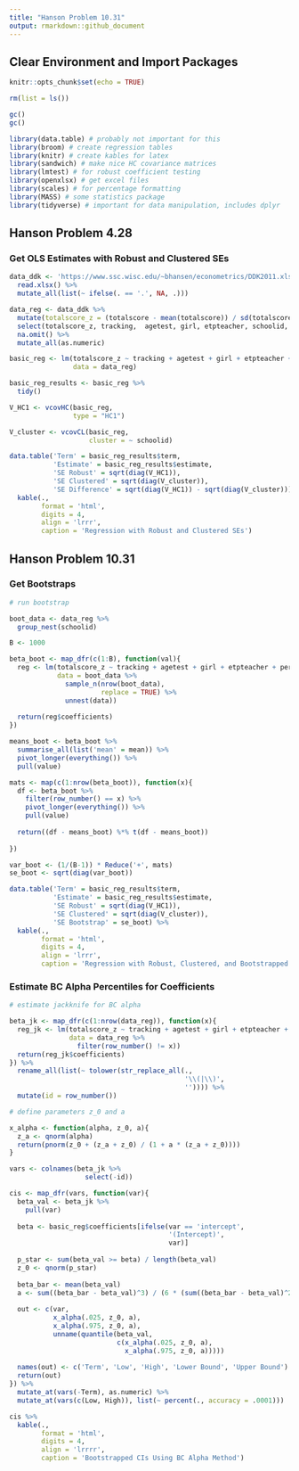 ```yaml
---
title: "Hanson Problem 10.31"
output: rmarkdown::github_document
---
```


## Clear Environment and Import Packages
```r
knitr::opts_chunk$set(echo = TRUE)
```

```r
rm(list = ls())

gc()
gc()

library(data.table) # probably not important for this
library(broom) # create regression tables
library(knitr) # create kables for latex
library(sandwich) # make nice HC covariance matrices
library(lmtest) # for robust coefficient testing
library(openxlsx) # get excel files
library(scales) # for percentage formatting
library(MASS) # some statistics package
library(tidyverse) # important for data manipulation, includes dplyr
```

## Hanson Problem 4.28

### Get OLS Estimates with Robust and Clustered SEs

```r
data_ddk <- 'https://www.ssc.wisc.edu/~bhansen/econometrics/DDK2011.xlsx' %>% 
  read.xlsx() %>% 
  mutate_all(list(~ ifelse(. == '.', NA, .)))

data_reg <- data_ddk %>% 
  mutate(totalscore_z = (totalscore - mean(totalscore)) / sd(totalscore)) %>% 
  select(totalscore_z, tracking,  agetest, girl, etpteacher, schoolid, percentile) %>% 
  na.omit() %>% 
  mutate_all(as.numeric)

basic_reg <- lm(totalscore_z ~ tracking + agetest + girl + etpteacher + percentile,
                data = data_reg)

basic_reg_results <- basic_reg %>% 
  tidy()

V_HC1 <- vcovHC(basic_reg, 
                type = "HC1")

V_cluster <- vcovCL(basic_reg, 
                    cluster = ~ schoolid)

data.table('Term' = basic_reg_results$term,
           'Estimate' = basic_reg_results$estimate,
           'SE Robust' = sqrt(diag(V_HC1)),
           'SE Clustered' = sqrt(diag(V_cluster)),
           'SE Difference' = sqrt(diag(V_HC1)) - sqrt(diag(V_cluster))) %>% 
  kable(.,
        format = 'html',
        digits = 4,
        align = 'lrrr',
        caption = 'Regression with Robust and Clustered SEs')
```

## Hanson Problem 10.31

### Get Bootstraps
```r
# run bootstrap

boot_data <- data_reg %>% 
  group_nest(schoolid)

B <- 1000

beta_boot <- map_dfr(c(1:B), function(val){
  reg <- lm(totalscore_z ~ tracking + agetest + girl + etpteacher + percentile,
            data = boot_data %>% 
              sample_n(nrow(boot_data), 
                       replace = TRUE) %>% 
              unnest(data))
  
  return(reg$coefficients)
})

means_boot <- beta_boot %>% 
  summarise_all(list('mean' = mean)) %>% 
  pivot_longer(everything()) %>% 
  pull(value)

mats <- map(c(1:nrow(beta_boot)), function(x){
  df <- beta_boot %>% 
    filter(row_number() == x) %>% 
    pivot_longer(everything()) %>% 
    pull(value)
  
  return((df - means_boot) %*% t(df - means_boot))
  
})

var_boot <- (1/(B-1)) * Reduce('+', mats)
se_boot <- sqrt(diag(var_boot))

data.table('Term' = basic_reg_results$term,
           'Estimate' = basic_reg_results$estimate,
           'SE Robust' = sqrt(diag(V_HC1)),
           'SE Clustered' = sqrt(diag(V_cluster)),
           'SE Bootstrap' = se_boot) %>% 
  kable(.,
        format = 'html',
        digits = 4,
        align = 'lrrr',
        caption = 'Regression with Robust, Clustered, and Bootstrapped SEs')
```

### Estimate BC Alpha Percentiles for Coefficients

```r
# estimate jackknife for BC alpha

beta_jk <- map_dfr(c(1:nrow(data_reg)), function(x){
  reg_jk <- lm(totalscore_z ~ tracking + agetest + girl + etpteacher + percentile,
               data = data_reg %>% 
                 filter(row_number() != x))
  return(reg_jk$coefficients)
}) %>% 
  rename_all(list(~ tolower(str_replace_all(., 
                                            '\\(|\\)', 
                                            '')))) %>% 
  mutate(id = row_number())

# define parameters z_0 and a

x_alpha <- function(alpha, z_0, a){
  z_a <- qnorm(alpha)
  return(pnorm(z_0 + (z_a + z_0) / (1 + a * (z_a + z_0))))
}

vars <- colnames(beta_jk %>% 
                   select(-id))

cis <- map_dfr(vars, function(var){
  beta_val <- beta_jk %>% 
    pull(var)
  
  beta <- basic_reg$coefficients[ifelse(var == 'intercept',
                                        '(Intercept)',
                                        var)]
  
  p_star <- sum(beta_val >= beta) / length(beta_val)
  z_0 <- qnorm(p_star)
  
  beta_bar <- mean(beta_val)
  a <- sum((beta_bar - beta_val)^3) / (6 * (sum((beta_bar - beta_val)^2)^(3/2)))
  
  out <- c(var,
           x_alpha(.025, z_0, a),
           x_alpha(.975, z_0, a),
           unname(quantile(beta_val, 
                           c(x_alpha(.025, z_0, a),
                             x_alpha(.975, z_0, a)))))
  
  names(out) <- c('Term', 'Low', 'High', 'Lower Bound', 'Upper Bound')
  return(out)
}) %>% 
  mutate_at(vars(-Term), as.numeric) %>% 
  mutate_at(vars(c(Low, High)), list(~ percent(., accuracy = .0001)))

cis %>% 
  kable(.,
        format = 'html',
        digits = 4,
        align = 'lrrrr',
        caption = 'Bootstrapped CIs Using BC Alpha Method')

```

